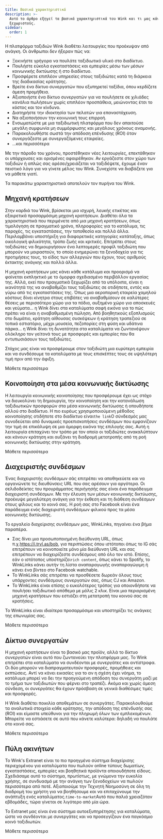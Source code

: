 ```yaml
---
title: Βασικά χαρακτηριστικά
description: >-
  Αυτό το άρθρο εξηγεί τα βασικά χαρακτηριστικά του Wink και τι μας κάνει
  ξεχωριστούς.
sidebar:
  order: 1
---
```


Η πλατφόρμα ταξιδιών Wink διαθέτει λειτουργίες που προέκυψαν από ανάγκη. Οι άνθρωποι δεν ήξεραν πώς να:

* Ξεκινήστε γρήγορα να πουλάτε ταξιδιωτικό υλικό στο διαδίκτυο.
* Πουλήστε εύκολα εγκαταστάσεις και εμπειρίες μέσω των μέσων κοινωνικής δικτύωσης ή στο διαδίκτυο.
* Προσφέρετε επιπλέον υπηρεσίες στους ταξιδιώτες κατά τη διάρκεια της διαδικασίας κράτησης.
* Βρείτε ένα δίκτυο συνεργατών που εξυπηρετεί ταξίδια, όπου κερδίζετε άμεση προμήθεια.
* Αξιοποιήστε ένα δίκτυο συνεργατών για να πουλήσετε σε χιλιάδες κανάλια πωλήσεων χωρίς επιπλέον προσπάθεια, μειώνοντας έτσι το κόστος και τον κίνδυνο.
* Διατηρήστε την ιδιοκτησία των πελατών για επαναστόχευση.
* Να αξιοποιήσουν την κοινωνική τους επιρροή.
* Ενσωματώστε με μια ταξιδιωτική πλατφόρμα που δεν απαιτούσε μεγάλη συμφωνία μη συμμόρφωσης και μεγάλους χρόνους αναμονής.
* Παρακολουθήστε σωστά την απόδοση επένδυσης (ROI) όταν συνεργάζεστε με συνεργαζόμενες εταιρείες.
* ...και περισσότερα

Με την πάροδο του χρόνου, προστέθηκαν νέες λειτουργίες, επεκτάθηκαν οι υπάρχουσες και ορισμένες αφαιρέθηκαν. Αν εργάζεστε στον χώρο των ταξιδιών ή απλώς σας αρέσει/χρειάζεται να ταξιδέψετε, έχουμε έναν πειστικό λόγο για να γίνετε μέλος του Wink. Συνεχίστε να διαβάζετε για να μάθετε γιατί.

Τα παρακάτω χαρακτηριστικά αποτελούν τον πυρήνα του Wink.

## Μηχανή κρατήσεων

Στην καρδιά του Wink, βρίσκεται μια ισχυρή, λευκής ετικέτας και εξαιρετικά προσαρμόσιμη μηχανή κρατήσεων. Διαθέτει όλα τα χαρακτηριστικά που περιμένετε από μια μηχανή κρατήσεων, όπως τιμολόγηση σε πραγματικό χρόνο, πληροφορίες για το κατάλυμα, τις παροχές, τις εγκαταστάσεις, την τοποθεσία και πολλά άλλα. Περιλαμβάνει υποστήριξη για διαφορετικές κατηγορίες κατάταξης, όπως οικολογική φιλικότητα, τρόπο ζωής και κριτικές. Επιτρέπει στους ταξιδιώτες να δημιουργήσουν ένα λεπτομερές προφίλ ταξιδιώτη που μπορούν να μοιραστούν, το οποίο ενημερώνει τα ξενοδοχεία για τις προτιμήσεις τους, το είδος των αλλεργιών που έχουν, τους αριθμούς έκτακτης ανάγκης και πολλά άλλα.

Η μηχανή κρατήσεων μας κάνει κάθε κατάλυμα και προορισμό να φαίνεται εκπληκτικό με το όμορφα σχεδιασμένο περιβάλλον εργασίας της. Αλλά, εκεί που πραγματικά ξεχωρίζει από τα υπόλοιπα, είναι η ικανότητά της να αναβαθμίζει τους ταξιδιώτες σε οτιδήποτε, εντός και γύρω από τις εγκαταστάσεις της. Όπως μια αεροπορική εταιρεία χαμηλού κόστους δίνει κίνητρα στους επιβάτες να αναβαθμίσουν σε καλύτερες θέσεις με περισσότερο χώρο για τα πόδια, αυξημένο χώρο για αποσκευές και γεύματα... η Wink δίνει στα καταλύματα σαφή εικόνα για το πώς πρέπει να είναι η αναβαθμισμένη πώληση. Από βοηθητικούς εξοπλισμούς στο δωμάτιο, κράτηση αίθουσας συσκέψεων ή κράτηση τραπεζιού σε τοπικό εστιατόριο, μέχρι μουσεία, πεζοπορίες στη φύση και υδάτινα πάρκα... η Wink δίνει τη δυνατότητα στα καταλύματα να ζωντανέψουν ολόκληρο τον γείτονά τους με προσφορές και εμπειρίες που θα εντυπωσιάσουν τους ταξιδιώτες.

Στόχος μας είναι να προσφέρουμε στον ταξιδιώτη μια ευρύτερη εμπειρία και να συνδέσουμε τα καταλύματα με τους επισκέπτες τους σε υψηλότερη τιμή πριν από την άφιξη.

<LinkButton href="/booking-engine/in-a-nutshell">
  Μάθετε περισσότερα
</LinkButton>


## Κοινοποίηση στα μέσα κοινωνικής δικτύωσης

Η λειτουργία κοινωνικής κοινοποίησης που προσφέρουμε έχει ως στόχο να διευκολύνει τη δημιουργία, την κοινοποίηση και την κατανάλωση ταξιδιωτικών προσφορών στα μέσα κοινωνικής δικτύωσης ή οπουδήποτε αλλού στο διαδίκτυο. Η πιο ευρέως χρησιμοποιούμενη μέθοδος κοινοποίησης οτιδήποτε στο διαδίκτυο είναι`the link`Ο σύνδεσμός μας συνοδεύεται από δυναμικές προεπισκοπήσεις συνδέσμων που εμφανίζουν την τιμή σε επικάλυψη σε μια όμορφη εικόνα της επιλογής σας. Αυτή η λειτουργία επιταχύνει τον τρόπο με τον οποίο οι ταξιδιώτες ανακαλύπτουν και κάνουν κράτηση και αυξάνει τη διαδρομή μετατροπής από τη ροή κοινωνικής δικτύωσης στην κράτηση.

<LinkButton href="/studio/shareable-links">
  Μάθετε περισσότερα
</LinkButton>


## Διαχειριστής συνδέσμων

Ένας διαχειριστής συνδέσμων σάς επιτρέπει να αποθηκεύετε και να οργανώνετε τις διευθύνσεις URL που σας αρέσουν για αργότερα. Οι σελιδοδείκτες του προγράμματος περιήγησής σας είναι ένα παράδειγμα διαχειριστή συνδέσμων. Με την έλευση των μέσων κοινωνικής δικτύωσης, προέκυψε μεγαλύτερη ανάγκη για την έκθεση και τη διάθεση συνδέσμων στους φίλους και το κοινό σας. Η ροή σας στο Facebook είναι ένα παράδειγμα ενός διαχειριστή συνδέσμων φιλικού προς τα μέσα κοινωνικής δικτύωσης.

Το εργαλείο διαχείρισης συνδέσμων μας, WinkLinks, πηγαίνει ένα βήμα παραπέρα.

* Σας δίνει μια προσωποποιημένη διεύθυνση URL, όπως π.χ.<https://i.trvl.as/bob>, για περιπτώσεις όπου ιστότοποι όπως το IG σάς επιτρέπουν να κοινοποιείτε μόνο μία διεύθυνση URL και σας επιτρέπουν να διαχειρίζεστε συνδέσμους από όλο τον ιστό. Επίσης, εάν ο ιστότοπος υποστηρίζει`rich content`, όπως κάνει το Spotify, το WinkLinks κάνει αυτήν τη λίστα αναπαραγωγής αναπαραγώγιμη ή κάνει ένα βίντεο στο Facebook watchable.
* Το WinkLinks σάς επιτρέπει να προσθέσετε δωρεάν όλους τους υπάρχοντες συνδέσμους συνεργατών σας, όπως CJ και Amazon.
* Το WinkLinks είναι επίσης ο ευκολότερος τρόπος για οποιονδήποτε να πουλήσει ταξιδιωτικό απόθεμα με μόλις 2 κλικ. Είναι μια περιορισμένη μηχανή κρατήσεων που εστιάζει στη μετατροπή του κοινού σας σε κρατήσεις.

Το WinkLinks είναι ιδιαίτερα προσαρμόσιμο και υποστηρίζει τις ανάγκες της επωνυμίας σας.

<LinkButton href="/link-manager/wink-links">
  Μάθετε περισσότερα
</LinkButton>


## Δίκτυο συνεργατών

Η μηχανή κρατήσεων είναι το βασικό μας προϊόν, αλλά το δίκτυο συνεργατών είναι αυτό που ζωντανεύει την πλατφόρμα μας. Το Wink επιτρέπει στα καταλύματα να συνδέονται με συνεργάτες και αντίστροφα. Οι δύο μπορούν να διαπραγματευτούν προσφορές, προμήθειες και εκπτώσεις. Αντί να κάνει εικασίες για το αν η σχέση έχει νόημα, το κατάλυμα μπορεί να δει την προηγούμενη απόδοση του συνεργάτη μαζί με το τμήμα των ταξιδιωτών που φέρνει στο τραπέζι. Ακόμα και χωρίς άμεση σύνδεση, οι συνεργάτες θα έχουν πρόσβαση σε γενικά διαθέσιμες τιμές και προσφορές.

Η Wink διαθέτει ποικιλία αποθεμάτων σε συνεργάτες. Παρακολουθούμε τα αναλυτικά στοιχεία κάθε κράτησης, την απόδοση της επένδυσής σας (ROI) και είμαστε υπεύθυνοι για την πληρωμή όλων των εμπλεκομένων. Μπορείτε να εστιάσετε σε αυτό που κάνετε καλύτερα: δηλαδή να πουλάτε στο κοινό σας.

<LinkButton href="/studio/what-is-studio">
  Μάθετε περισσότερα
</LinkButton>


## Πύλη ακινήτων

Το Wink's Extranet είναι το πιο προηγμένο σύστημα διαχείρισης περιεχομένου για καταλύματα που πωλούν online τύπους δωματίων, εγκαταστάσεις, εμπειρίες και βοηθητικά προϊόντα οποιουδήποτε είδους. Σχεδιάσαμε αυτό το σύστημα, πρωτίστως, με γνώμονα την ευκολία χρήσης, σε συνδυασμό με την ανάγκη των ξενοδοχείων να πωλούν περισσότερα από ποτέ. Αξιοποιούμε την Τεχνητή Νοημοσύνη σε όλη τη διαδρομή του χρήστη για να βοηθήσουμε και να επιταχύνουμε την ανάπτυξη ενός καταλύματος.`time-to-market`Αυτό που παλιά χρειαζόταν εβδομάδες, τώρα γίνεται σε λιγότερο από μία ώρα.

Το Extranet μας είναι ένα σύστημα αυτοεξυπηρέτησης για καταλύματα, ώστε να συνδέονται με συνεργάτες και να προσεγγίζουν ένα παγκόσμιο κοινό ταξιδιωτών.

<LinkButton href="/extranet/what-is-extranet">
  Μάθετε περισσότερα
</LinkButton>

